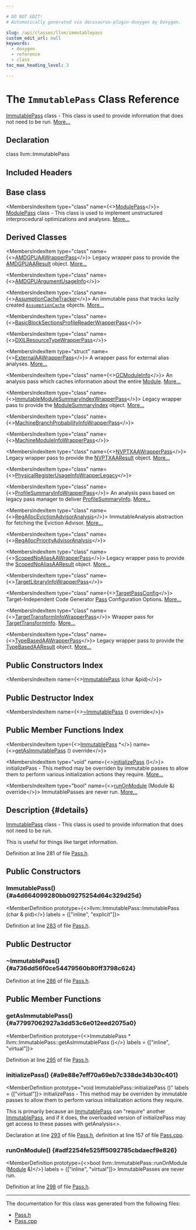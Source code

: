 ```yaml
---

# DO NOT EDIT!
# Automatically generated via docusaurus-plugin-doxygen by Doxygen.

slug: /api/classes/llvm/immutablepass
custom_edit_url: null
keywords:
  - doxygen
  - reference
  - class
toc_max_heading_level: 3

---
```





# The `ImmutablePass` Class Reference

<DoxygenPage pluginConfig={pluginConfig}>

<a href="/docs/api/classes/llvm/immutablepass">ImmutablePass</a> class - This class is used to provide information that does not need to be run. <a href="#details">More...</a>

## Declaration

<CodeBlock>class llvm::ImmutablePass</CodeBlock>

## Included Headers

<IncludesList>
<IncludesListItem
  filePath="llvm/Pass.h"
  permalink="/docs/api/files/include/include/llvm/pass-h"
  isLocal="true" />
</IncludesList>

## Base class

<MembersIndex>

<MembersIndexItem
  type="class"
  name={<><a href="/docs/api/classes/llvm/modulepass">ModulePass</a></>}>
<a href="/docs/api/classes/llvm/modulepass">ModulePass</a> class - This class is used to implement unstructured interprocedural optimizations and analyses. <a href="/docs/api/classes/llvm/modulepass/#details">More...</a>
</MembersIndexItem>

</MembersIndex>

## Derived Classes

<MembersIndex>

<MembersIndexItem
  type="class"
  name={<><a href="/docs/api/classes/llvm/amdgpuaawrapperpass">AMDGPUAAWrapperPass</a></>}>
Legacy wrapper pass to provide the <a href="/docs/api/classes/llvm/amdgpuaaresult">AMDGPUAAResult</a> object. <a href="/docs/api/classes/llvm/amdgpuaawrapperpass/#details">More...</a>
</MembersIndexItem>

<MembersIndexItem
  type="class"
  name={<><a href="/docs/api/classes/llvm/amdgpuargumentusageinfo">AMDGPUArgumentUsageInfo</a></>}>
</MembersIndexItem>

<MembersIndexItem
  type="class"
  name={<><a href="/docs/api/classes/llvm/assumptioncachetracker">AssumptionCacheTracker</a></>}>
An immutable pass that tracks lazily created <code><a href="/docs/api/classes/llvm/assumptioncache">AssumptionCache</a></code> objects. <a href="/docs/api/classes/llvm/assumptioncachetracker/#details">More...</a>
</MembersIndexItem>

<MembersIndexItem
  type="class"
  name={<><a href="/docs/api/classes/llvm/basicblocksectionsprofilereaderwrapperpass">BasicBlockSectionsProfileReaderWrapperPass</a></>}>
</MembersIndexItem>

<MembersIndexItem
  type="class"
  name={<><a href="/docs/api/classes/llvm/dxilresourcetypewrapperpass">DXILResourceTypeWrapperPass</a></>}>
</MembersIndexItem>

<MembersIndexItem
  type="struct"
  name={<><a href="/docs/api/structs/llvm/externalaawrapperpass">ExternalAAWrapperPass</a></>}>
A wrapper pass for external alias analyses. <a href="/docs/api/structs/llvm/externalaawrapperpass/#details">More...</a>
</MembersIndexItem>

<MembersIndexItem
  type="class"
  name={<><a href="/docs/api/classes/llvm/gcmoduleinfo">GCModuleInfo</a></>}>
An analysis pass which caches information about the entire <a href="/docs/api/classes/llvm/module">Module</a>. <a href="/docs/api/classes/llvm/gcmoduleinfo/#details">More...</a>
</MembersIndexItem>

<MembersIndexItem
  type="class"
  name={<><a href="/docs/api/classes/llvm/immutablemodulesummaryindexwrapperpass">ImmutableModuleSummaryIndexWrapperPass</a></>}>
Legacy wrapper pass to provide the <a href="/docs/api/classes/llvm/modulesummaryindex">ModuleSummaryIndex</a> object. <a href="/docs/api/classes/llvm/immutablemodulesummaryindexwrapperpass/#details">More...</a>
</MembersIndexItem>

<MembersIndexItem
  type="class"
  name={<><a href="/docs/api/classes/llvm/machinebranchprobabilityinfowrapperpass">MachineBranchProbabilityInfoWrapperPass</a></>}>
</MembersIndexItem>

<MembersIndexItem
  type="class"
  name={<><a href="/docs/api/classes/llvm/machinemoduleinfowrapperpass">MachineModuleInfoWrapperPass</a></>}>
</MembersIndexItem>

<MembersIndexItem
  type="class"
  name={<><a href="/docs/api/classes/llvm/nvptxaawrapperpass">NVPTXAAWrapperPass</a></>}>
Legacy wrapper pass to provide the <a href="/docs/api/classes/llvm/nvptxaaresult">NVPTXAAResult</a> object. <a href="/docs/api/classes/llvm/nvptxaawrapperpass/#details">More...</a>
</MembersIndexItem>

<MembersIndexItem
  type="class"
  name={<><a href="/docs/api/classes/llvm/physicalregisterusageinfowrapperlegacy">PhysicalRegisterUsageInfoWrapperLegacy</a></>}>
</MembersIndexItem>

<MembersIndexItem
  type="class"
  name={<><a href="/docs/api/classes/llvm/profilesummaryinfowrapperpass">ProfileSummaryInfoWrapperPass</a></>}>
An analysis pass based on legacy pass manager to deliver <a href="/docs/api/classes/llvm/profilesummaryinfo">ProfileSummaryInfo</a>. <a href="/docs/api/classes/llvm/profilesummaryinfowrapperpass/#details">More...</a>
</MembersIndexItem>

<MembersIndexItem
  type="class"
  name={<><a href="/docs/api/classes/llvm/regallocevictionadvisoranalysis">RegAllocEvictionAdvisorAnalysis</a></>}>
ImmutableAnalysis abstraction for fetching the Eviction Advisor. <a href="/docs/api/classes/llvm/regallocevictionadvisoranalysis/#details">More...</a>
</MembersIndexItem>

<MembersIndexItem
  type="class"
  name={<><a href="/docs/api/classes/llvm/regallocpriorityadvisoranalysis">RegAllocPriorityAdvisorAnalysis</a></>}>
</MembersIndexItem>

<MembersIndexItem
  type="class"
  name={<><a href="/docs/api/classes/llvm/scopednoaliasaawrapperpass">ScopedNoAliasAAWrapperPass</a></>}>
Legacy wrapper pass to provide the <a href="/docs/api/classes/llvm/scopednoaliasaaresult">ScopedNoAliasAAResult</a> object. <a href="/docs/api/classes/llvm/scopednoaliasaawrapperpass/#details">More...</a>
</MembersIndexItem>

<MembersIndexItem
  type="class"
  name={<><a href="/docs/api/classes/llvm/targetlibraryinfowrapperpass">TargetLibraryInfoWrapperPass</a></>}>
</MembersIndexItem>

<MembersIndexItem
  type="class"
  name={<><a href="/docs/api/classes/llvm/targetpassconfig">TargetPassConfig</a></>}>
Target-Independent Code Generator <a href="/docs/api/classes/llvm/pass">Pass</a> Configuration Options. <a href="/docs/api/classes/llvm/targetpassconfig/#details">More...</a>
</MembersIndexItem>

<MembersIndexItem
  type="class"
  name={<><a href="/docs/api/classes/llvm/targettransforminfowrapperpass">TargetTransformInfoWrapperPass</a></>}>
Wrapper pass for <a href="/docs/api/classes/llvm/targettransforminfo">TargetTransformInfo</a>. <a href="/docs/api/classes/llvm/targettransforminfowrapperpass/#details">More...</a>
</MembersIndexItem>

<MembersIndexItem
  type="class"
  name={<><a href="/docs/api/classes/llvm/typebasedaawrapperpass">TypeBasedAAWrapperPass</a></>}>
Legacy wrapper pass to provide the <a href="/docs/api/classes/llvm/typebasedaaresult">TypeBasedAAResult</a> object. <a href="/docs/api/classes/llvm/typebasedaawrapperpass/#details">More...</a>
</MembersIndexItem>

</MembersIndex>

## Public Constructors Index

<MembersIndex>

<MembersIndexItem
  name={<><a href="#a4d664099280bb09275254d64c329d25d">ImmutablePass</a> (char &amp;pid)</>}>
</MembersIndexItem>

</MembersIndex>

## Public Destructor Index

<MembersIndex>

<MembersIndexItem
  name={<><a href="#a736dd56f0ce54479560b80ff3798c624">~ImmutablePass</a> () override</>}>
</MembersIndexItem>

</MembersIndex>

## Public Member Functions Index

<MembersIndex>

<MembersIndexItem
  type={<><a href="/docs/api/classes/llvm/immutablepass">ImmutablePass</a> &#42;</>}
  name={<><a href="#a77997062927a3dd53c6e012eed2075a0">getAsImmutablePass</a> () override</>}>
</MembersIndexItem>

<MembersIndexItem
  type="void"
  name={<><a href="#a9e88e7eff70a69eb7c338de34b30c401">initializePass</a> ()</>}>
initializePass - This method may be overriden by immutable passes to allow them to perform various initialization actions they require. <a href="#a9e88e7eff70a69eb7c338de34b30c401">More...</a>
</MembersIndexItem>

<MembersIndexItem
  type="bool"
  name={<><a href="#adf2254fe525ff5092785cbdaecf9e826">runOnModule</a> (Module &amp;) override</>}>
ImmutablePasses are never run. <a href="#adf2254fe525ff5092785cbdaecf9e826">More...</a>
</MembersIndexItem>

</MembersIndex>

## Description {#details}

<a href="/docs/api/classes/llvm/immutablepass">ImmutablePass</a> class - This class is used to provide information that does not need to be run.

This is useful for things like target information.

Definition at line 281 of file <a href="/docs/api/files/include/include/llvm/pass-h">Pass.h</a>.

<SectionDefinition>

## Public Constructors

### ImmutablePass() {#a4d664099280bb09275254d64c329d25d}

<MemberDefinition
  prototype={<>llvm::ImmutablePass::ImmutablePass (char &amp; pid)</>}
  labels = {["inline", "explicit"]}>

Definition at line <a href="/docs/api/files/include/include/llvm/pass-h/#l00283">283</a> of file <a href="/docs/api/files/include/include/llvm/pass-h">Pass.h</a>.
</MemberDefinition>

</SectionDefinition>

<SectionDefinition>

## Public Destructor

### ~ImmutablePass() {#a736dd56f0ce54479560b80ff3798c624}

<MemberDefinition
  prototype="ImmutablePass::~ImmutablePass ()">

Definition at line <a href="/docs/api/files/include/include/llvm/pass-h/#l00286">286</a> of file <a href="/docs/api/files/include/include/llvm/pass-h">Pass.h</a>.
</MemberDefinition>

</SectionDefinition>

<SectionDefinition>

## Public Member Functions

### getAsImmutablePass() {#a77997062927a3dd53c6e012eed2075a0}

<MemberDefinition
  prototype={<>ImmutablePass &#42; llvm::ImmutablePass::getAsImmutablePass ()</>}
  labels = {["inline", "virtual"]}>

Definition at line <a href="/docs/api/files/include/include/llvm/pass-h/#l00295">295</a> of file <a href="/docs/api/files/include/include/llvm/pass-h">Pass.h</a>.
</MemberDefinition>

### initializePass() {#a9e88e7eff70a69eb7c338de34b30c401}

<MemberDefinition
  prototype="void ImmutablePass::initializePass ()"
  labels = {["virtual"]}>
initializePass - This method may be overriden by immutable passes to allow them to perform various initialization actions they require.

This is primarily because an <a href="/docs/api/classes/llvm/immutablepass">ImmutablePass</a> can &quot;require&quot; another <a href="/docs/api/classes/llvm/immutablepass">ImmutablePass</a>, and if it does, the overloaded version of initializePass may get access to these passes with getAnalysis&lt;&gt;.

Declaration at line <a href="/docs/api/files/include/include/llvm/pass-h/#l00293">293</a> of file <a href="/docs/api/files/include/include/llvm/pass-h">Pass.h</a>, definition at line 157 of file <a href="/docs/api/files/lib/lib/sandboxir/pass-cpp">Pass.cpp</a>.
</MemberDefinition>

### runOnModule() {#adf2254fe525ff5092785cbdaecf9e826}

<MemberDefinition
  prototype={<>bool llvm::ImmutablePass::runOnModule (<a href="/docs/api/classes/llvm/module">Module</a> &amp;)</>}
  labels = {["inline", "virtual"]}>
ImmutablePasses are never run.

Definition at line <a href="/docs/api/files/include/include/llvm/pass-h/#l00298">298</a> of file <a href="/docs/api/files/include/include/llvm/pass-h">Pass.h</a>.
</MemberDefinition>

</SectionDefinition>

<hr/>

The documentation for this class was generated from the following files:

<ul>
<li><a href="/docs/api/files/include/include/llvm/pass-h">Pass.h</a></li>
<li><a href="/docs/api/files/lib/lib/sandboxir/pass-cpp">Pass.cpp</a></li>
</ul>

</DoxygenPage>
